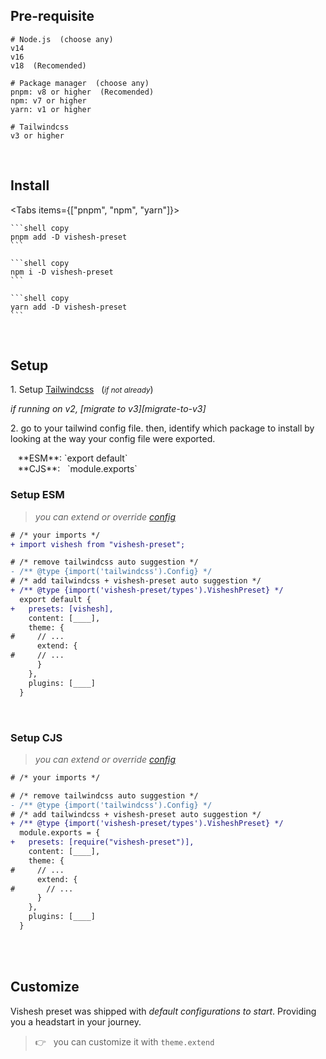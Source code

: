 
## Pre-requisite

```shell
# Node.js  (choose any)
v14
v16
v18  (Recomended)

# Package manager  (choose any)
pnpm: v8 or higher  (Recomended)
npm: v7 or higher
yarn: v1 or higher

# Tailwindcss
v3 or higher
```

<br />

## Install

<Tabs items={["pnpm", "npm", "yarn"]}>
  <Tab>

    ```shell copy
    pnpm add -D vishesh-preset
    ```

  </Tab>
  <Tab>

    ```shell copy
    npm i -D vishesh-preset
    ```

  </Tab>
  <Tab>

    ```shell copy
    yarn add -D vishesh-preset
    ```

  </Tab>
</Tabs>

<br />

## Setup

1\. Setup [Tailwindcss][tailwindcss] &nbsp;&nbsp;(<small>_if not already_</small>)

<Callout type="warning">
  <em>if running on v2, [migrate to v3][migrate-to-v3]</em>
</Callout>

2\. go to your tailwind config file. then, identify which package to install by looking at the way your config file were exported.

<Callout>
  &nbsp;&nbsp; **ESM**: `export default` <br />
  &nbsp;&nbsp; **CJS**: &nbsp; `module.exports`
</Callout>

<br />

### Setup ESM

> <em>you can extend or override [config][tailwind-config]</em>

```diff filename="tailwind.config.js"
# /* your imports */
+ import vishesh from "vishesh-preset";

# /* remove tailwindcss auto suggestion */
- /** @type {import('tailwindcss').Config} */
# /* add tailwindcss + vishesh-preset auto suggestion */
+ /** @type {import('vishesh-preset/types').VisheshPreset} */
  export default {
+   presets: [vishesh],
    content: [____],
    theme: {
#     // ...
      extend: {
#     // ...
      }
    },
    plugins: [____]
  }
```

<br />

### Setup CJS

> <em>you can extend or override [config][tailwind-config]</em>

```diff filename="tailwind.config.cjs"
# /* your imports */

# /* remove tailwindcss auto suggestion */
- /** @type {import('tailwindcss').Config} */
# /* add tailwindcss + vishesh-preset auto suggestion */
+ /** @type {import('vishesh-preset/types').VisheshPreset} */
  module.exports = {
+   presets: [require("vishesh-preset")],
    content: [____],
    theme: {
#     // ...
      extend: {
#       // ...
      }
    },
    plugins: [____]
  }
```

<br />
<br />

## Customize

Vishesh preset was shipped with _default configurations to start_. Providing you a headstart in your journey. <br />

> 👉 &nbsp; you can customize it with `theme.extend`

[tailwindcss]: https://tailwindcss.com/docs/installation/framework-guides "Setup tailwindcss"
[tailwind-config]: https://tailwindcss.com/docs/configuration#configuration-options "Tailwindcss configuration documentation"
[migrate-to-v3]: https://tailwindcss.com/docs/upgrade-guide "Migrate tailwind to v3 from v2"
